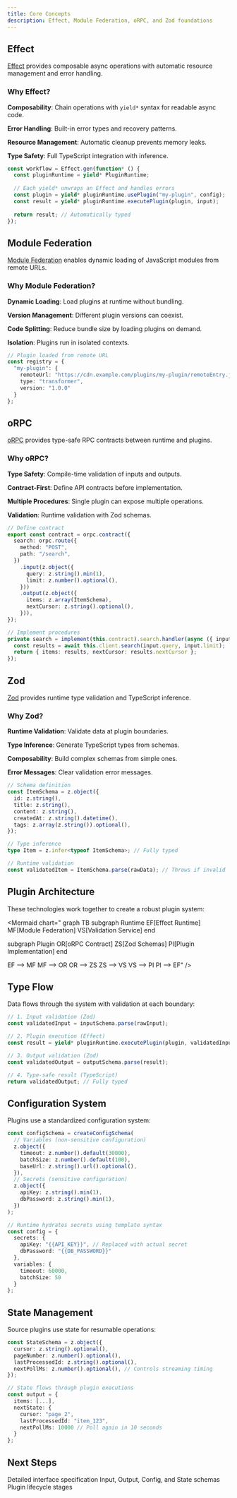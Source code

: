 ```yaml
---
title: Core Concepts
description: Effect, Module Federation, oRPC, and Zod foundations
---
```


## Effect

[Effect](https://effect.website/) provides composable async operations with automatic resource management and error handling.

### Why Effect?

**Composability**: Chain operations with `yield*` syntax for readable async code.

**Error Handling**: Built-in error types and recovery patterns.

**Resource Management**: Automatic cleanup prevents memory leaks.

**Type Safety**: Full TypeScript integration with inference.

```typescript
const workflow = Effect.gen(function* () {
  const pluginRuntime = yield* PluginRuntime;
  
  // Each yield* unwraps an Effect and handles errors
  const plugin = yield* pluginRuntime.usePlugin("my-plugin", config);
  const result = yield* pluginRuntime.executePlugin(plugin, input);
  
  return result; // Automatically typed
});
```

## Module Federation

[Module Federation](https://module-federation.io/) enables dynamic loading of JavaScript modules from remote URLs.

### Why Module Federation?

**Dynamic Loading**: Load plugins at runtime without bundling.

**Version Management**: Different plugin versions can coexist.

**Code Splitting**: Reduce bundle size by loading plugins on demand.

**Isolation**: Plugins run in isolated contexts.

```typescript
// Plugin loaded from remote URL
const registry = {
  "my-plugin": {
    remoteUrl: "https://cdn.example.com/plugins/my-plugin/remoteEntry.js",
    type: "transformer",
    version: "1.0.0"
  }
};
```

## oRPC

[oRPC](https://orpc.io/) provides type-safe RPC contracts between runtime and plugins.

### Why oRPC?

**Type Safety**: Compile-time validation of inputs and outputs.

**Contract-First**: Define API contracts before implementation.

**Multiple Procedures**: Single plugin can expose multiple operations.

**Validation**: Runtime validation with Zod schemas.

```typescript
// Define contract
export const contract = orpc.contract({
  search: orpc.route({
    method: "POST",
    path: "/search",
  })
    .input(z.object({
      query: z.string().min(1),
      limit: z.number().optional(),
    }))
    .output(z.object({
      items: z.array(ItemSchema),
      nextCursor: z.string().optional(),
    })),
});

// Implement procedures
private search = implement(this.contract).search.handler(async ({ input }) => {
  const results = await this.client.search(input.query, input.limit);
  return { items: results, nextCursor: results.nextCursor };
});
```

## Zod

[Zod](https://zod.dev/) provides runtime type validation and TypeScript inference.

### Why Zod?

**Runtime Validation**: Validate data at plugin boundaries.

**Type Inference**: Generate TypeScript types from schemas.

**Composability**: Build complex schemas from simple ones.

**Error Messages**: Clear validation error messages.

```typescript
// Schema definition
const ItemSchema = z.object({
  id: z.string(),
  title: z.string(),
  content: z.string(),
  createdAt: z.string().datetime(),
  tags: z.array(z.string()).optional(),
});

// Type inference
type Item = z.infer<typeof ItemSchema>; // Fully typed

// Runtime validation
const validatedItem = ItemSchema.parse(rawData); // Throws if invalid
```

## Plugin Architecture

These technologies work together to create a robust plugin system:

<Mermaid
  chart="
graph TB
  subgraph Runtime
    EF[Effect Runtime]
    MF[Module Federation]
    VS[Validation Service]
  end
  
  subgraph Plugin
    OR[oRPC Contract]
    ZS[Zod Schemas]
    PI[Plugin Implementation]
  end
  
  EF --> MF
  MF --> OR
  OR --> ZS
  ZS --> VS
  VS --> PI
  PI --> EF"
/>

## Type Flow

Data flows through the system with validation at each boundary:

```typescript
// 1. Input validation (Zod)
const validatedInput = inputSchema.parse(rawInput);

// 2. Plugin execution (Effect)
const result = yield* pluginRuntime.executePlugin(plugin, validatedInput);

// 3. Output validation (Zod)
const validatedOutput = outputSchema.parse(result);

// 4. Type-safe result (TypeScript)
return validatedOutput; // Fully typed
```

## Configuration System

Plugins use a standardized configuration system:

```typescript
const configSchema = createConfigSchema(
  // Variables (non-sensitive configuration)
  z.object({
    timeout: z.number().default(30000),
    batchSize: z.number().default(100),
    baseUrl: z.string().url().optional(),
  }),
  // Secrets (sensitive configuration)
  z.object({
    apiKey: z.string().min(1),
    dbPassword: z.string().min(1),
  })
);

// Runtime hydrates secrets using template syntax
const config = {
  secrets: {
    apiKey: "{{API_KEY}}", // Replaced with actual secret
    dbPassword: "{{DB_PASSWORD}}"
  },
  variables: {
    timeout: 60000,
    batchSize: 50
  }
};
```

## State Management

Source plugins use state for resumable operations:

```typescript
const StateSchema = z.object({
  cursor: z.string().optional(),
  pageNumber: z.number().optional(),
  lastProcessedId: z.string().optional(),
  nextPollMs: z.number().optional(), // Controls streaming timing
});

// State flows through plugin executions
const output = {
  items: [...],
  nextState: {
    cursor: "page_2",
    lastProcessedId: "item_123",
    nextPollMs: 10000 // Poll again in 10 seconds
  }
};
```

## Next Steps

<Cards>
  <Card title="Plugin Interface" href="/docs/core/plugin-interface">
    Detailed interface specification
  </Card>
  <Card title="Type System" href="/docs/core/types">
    Input, Output, Config, and State schemas
  </Card>
  <Card title="Lifecycle" href="/docs/core/lifecycle">
    Plugin lifecycle stages
  </Card>
</Cards>
